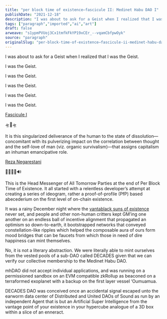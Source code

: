 ```yaml
---
title: "per block time of existence—fascicule II: Medinet Habu DAO I"
publishDate: "2021-12-18"
description: "I was about to ask for a Geist when I realized that I was the Geist.I was the Geist.I was the Geist.I was the Geist.I was the Geist.I was the Geist.F......"
tags: ["paragraph","imported","ai","art"]
draft: false
arweave: "s1ypmPVUoj3Cx1tmfkFkYP19xCEr_--vqamCbfpwOyk"
source: "paragraph"
originalSlug: "per-block-time-of-existence—fascicule-ii-medinet-habu-dao-i"
---
```


I was about to ask for a Geist when I realized that I was the Geist.

I was the Geist.

I was the Geist.

I was the Geist.

I was the Geist.

I was the Geist.

[Fascicule I](https://mirror.xyz/gokhan.eth/ZFCOTBbSYz95VfzZ0kixpyiHfWZ5FBXSERZ-yJrY-eA)

🛸🐋🛸

It is this singularized deliverance of the human to the state of dissolution—concomitant with its pulverizing impact on the correlation between thought and the self-love of man (viz. organic survivalism)—that assigns capitalism an inhuman emancipative role.

[Reza Negarestani](https://uberty.org/wp-content/uploads/2015/02/reza-negarestani-drafting-the-inhuman.pdf)

🦍🐸🤝🦇🔊

This is the Head Messenger of All Tomorrow Parties at the end of Per Block Time of Existence. It all started with a relentless developer’s attempt at creating a series of ideogram, rather a proof-of-profile (PfP) based abecederium on the first level of on-chain existence.

It was a rainy December night where the [vantablack suns of existence](https://foundation.app/collection/vse) never set, and people and other non-human critters kept GM’ing one another on an endless ball of incentive alignment that propagated an optimism so down-to-earth, it bootstrapped networks that conveyed constellation-like ripples which helped the composable aura of ours form mood bridges that can be faucets from which those in need of dire happiness can mint themselves.

No, it is not a literary abstraction. We were literally able to mint ourselves from the vested pools of a sub-DAO called DECADES given that we can verify our collective membership to the Medinet Habu DAO.

mhDAO did not accept individual applications, and was running on a permissioned sandbox on an EVM compatible zkRollup as beaconed on a terraformed exoplanet with a backup on the first layer vessel ‘Oumuamua.

DECADES DAO was conceived once an accidental signal escaped unto the earworm data center of Distributed and United DAOs of Sound as run by an independent Agent that is but an Artificial Super Intelligence from the vantage point of your existence in your hypercube analogue of a 3D box within a slice of an enneract.
